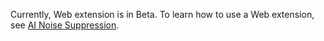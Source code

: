 <PlatformWrapper platform="web">

Currently, Web extension is in Beta. To learn how to use a Web extension, see [AI Noise Suppression](/video-calling/develop/ai-denoiser).



</PlatformWrapper>
